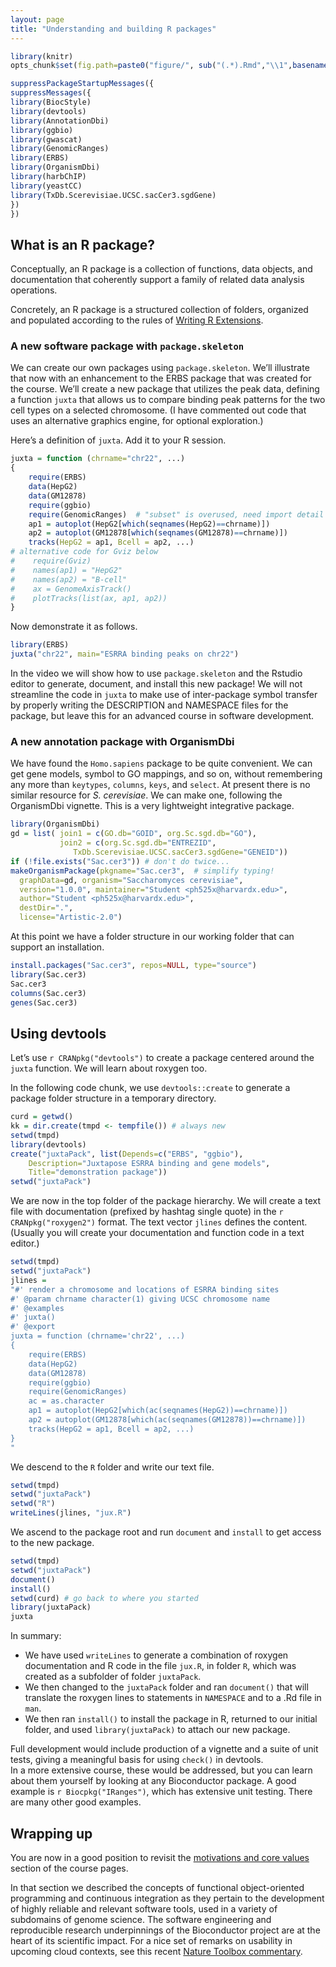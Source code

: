 ```yaml
---
layout: page
title: "Understanding and building R packages"
---
```


```r
library(knitr)
opts_chunk$set(fig.path=paste0("figure/", sub("(.*).Rmd","\\1",basename(knitr:::knit_concord$get('infile'))), "-"))
```
```r
suppressPackageStartupMessages({
suppressMessages({
library(BiocStyle)
library(devtools)
library(AnnotationDbi)
library(ggbio)
library(gwascat)
library(GenomicRanges)
library(ERBS)
library(OrganismDbi)
library(harbChIP)
library(yeastCC)
library(TxDb.Scerevisiae.UCSC.sacCer3.sgdGene)
})
})
```

<a name="defpack"></a>

## What is an R package?

Conceptually, an R package is a collection of functions, data
objects, and documentation that coherently support a family
of related data analysis operations.

Concretely, an R package is a structured collection of folders,
organized and populated according to the rules of
[Writing R Extensions](http://cran.r-project.org/doc/manuals/r-release/R-exts.html).

<a name="skel"></a>

### A new software package with `package.skeleton`

We can create our own packages using `package.skeleton`.  We'll illustrate that now
with an enhancement to the ERBS package that was created for the course.
We'll create a new package that utilizes the peak data, defining
a function `juxta` that allows us to compare binding peak patterns for the two cell
types on a selected chromosome.  (I have commented out code that
uses an alternative graphics engine, for optional exploration.)

Here's a definition of `juxta`.  Add it to your R session.
```r
juxta = function (chrname="chr22", ...) 
{
    require(ERBS)
    data(HepG2)
    data(GM12878)
    require(ggbio)
    require(GenomicRanges)  # "subset" is overused, need import detail
    ap1 = autoplot(HepG2[which(seqnames(HepG2)==chrname)])
    ap2 = autoplot(GM12878[which(seqnames(GM12878)==chrname)])
    tracks(HepG2 = ap1, Bcell = ap2, ...)
# alternative code for Gviz below
#    require(Gviz)
#    names(ap1) = "HepG2"
#    names(ap2) = "B-cell"
#    ax = GenomeAxisTrack()
#    plotTracks(list(ax, ap1, ap2))
}
```

Now demonstrate it as follows.

```r
library(ERBS)
juxta("chr22", main="ESRRA binding peaks on chr22")
```

In the video we will show how to use `package.skeleton` and the Rstudio
editor to generate, document, and install this new package!  We will not
streamline the code in `juxta` to make use of inter-package
symbol transfer by properly writing the DESCRIPTION and NAMESPACE
files for the package, but leave this for an advanced course in
software development.

<a name="org"></a>

### A new annotation package with OrganismDbi

We have found the `Homo.sapiens` package to be quite convenient.
We can get gene models, symbol to GO mappings, and so on, without
remembering any more than `keytypes`, `columns`, `keys`, and `select`.
At present there is no similar resource for *S. cerevisiae*.
We can make one, following the OrganismDbi vignette.  This is
a very lightweight integrative package.

```r
library(OrganismDbi)
gd = list( join1 = c(GO.db="GOID", org.Sc.sgd.db="GO"),
           join2 = c(org.Sc.sgd.db="ENTREZID",
              TxDb.Scerevisiae.UCSC.sacCer3.sgdGene="GENEID"))
if (!file.exists("Sac.cer3")) # don't do twice...
makeOrganismPackage(pkgname="Sac.cer3",  # simplify typing!
  graphData=gd, organism="Saccharomyces cerevisiae",
  version="1.0.0", maintainer="Student <ph525x@harvardx.edu>",
  author="Student <ph525x@harvardx.edu>",
  destDir=".",
  license="Artistic-2.0")
```

At this point we have a folder structure in our
working folder that can support an installation.
```r
install.packages("Sac.cer3", repos=NULL, type="source")
library(Sac.cer3)
Sac.cer3
columns(Sac.cer3)
genes(Sac.cer3)
```

<a name="devtools"></a>

## Using devtools

Let's use `r CRANpkg("devtools")` to create a package centered
around the `juxta` function.  We will learn about
roxygen too.

In the following code chunk, we use `devtools::create`
to generate a package folder structure in a temporary
directory.

<a name="create"></a>

```r
curd = getwd()
kk = dir.create(tmpd <- tempfile()) # always new
setwd(tmpd)
library(devtools)
create("juxtaPack", list(Depends=c("ERBS", "ggbio"), 
    Description="Juxtapose ESRRA binding and gene models",
    Title="demonstration package"))
setwd("juxtaPack")
```

<a name="source"></a>

We are now in the top folder of the package hierarchy.
We will create a text file with documentation (prefixed
by hashtag single quote) in the `r CRANpkg("roxygen2")` format.
The text vector `jlines` defines the content.  (Usually
you will create your documentation and function code
in a text editor.)
```r
setwd(tmpd)
setwd("juxtaPack")
jlines = 
"#' render a chromosome and locations of ESRRA binding sites
#' @param chrname character(1) giving UCSC chromosome name
#' @examples
#' juxta()
#' @export
juxta = function (chrname='chr22', ...) 
{
    require(ERBS)
    data(HepG2)
    data(GM12878)
    require(ggbio)
    require(GenomicRanges)
    ac = as.character
    ap1 = autoplot(HepG2[which(ac(seqnames(HepG2))==chrname)])
    ap2 = autoplot(GM12878[which(ac(seqnames(GM12878))==chrname)])
    tracks(HepG2 = ap1, Bcell = ap2, ...)
}
"
```
We descend to the `R` folder and write our text file.
```r
setwd(tmpd)
setwd("juxtaPack")
setwd("R")
writeLines(jlines, "jux.R")
```

<a name="docinst"></a>

We ascend to the package root and run `document` and `install`
to get access to the new package.
```r
setwd(tmpd)
setwd("juxtaPack")
document()
install()
setwd(curd) # go back to where you started
library(juxtaPack)
juxta
```

In summary:

- We have used `writeLines` to generate a combination of
roxygen documentation and R code in the file `jux.R`, in
folder `R`, which was
created as a subfolder of folder `juxtaPack`.  
- We then changed to the `juxtaPack` folder and ran `document()` that
will translate the roxygen lines to statements in `NAMESPACE`
and to a .Rd file in `man`.
- We then ran `install()` to install the package in R, returned
to our initial folder, and used `library(juxtaPack)` to attach
our new package.

Full development would include production of a vignette
and a suite of unit tests, giving
a meaningful basis for using `check()` in devtools.  
In a more extensive course,
these would be addressed, but you can learn about them yourself
by looking at any Bioconductor package.  A good example is 
`r Biocpkg("IRanges")`, which has extensive unit testing.
There are many other good examples.

<a name="wrapup"></a>

## Wrapping up

You are now in a good position to revisit the [motivations
and core values](http://genomicsclass.github.io/book/pages/biomotiv.html) section of the course pages.

In that section we described the concepts of
functional object-oriented programming and continuous integration
as they pertain to the development of highly reliable and
relevant software tools, used in a variety of subdomains of genome
science.  The software engineering and reproducible research
underpinnings of the Bioconductor project are at the heart
of its scientific impact.  For a nice set of remarks on
usability in upcoming cloud contexts, see this recent
[Nature Toolbox commentary](https://www.nature.com/articles/d41586-017-07833-1?utm_source=TWT_NatureNews&sf175334725=1).
